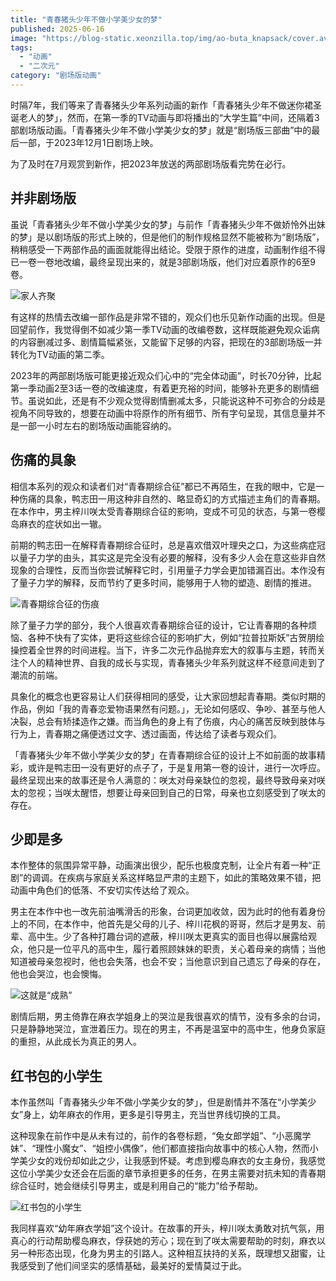 ```yaml
---
title: "青春猪头少年不做小学美少女的梦"
published: 2025-06-16
image: "https://blog-static.xeonzilla.top/img/ao-buta_knapsack/cover.avif"
tags: 
  - "动画"
  - "二次元"
category: "剧场版动画"
---
```

时隔7年，我们等来了青春猪头少年系列动画的新作「青春猪头少年不做迷你裙圣诞老人的梦」，然而，在第一季的TV动画与即将播出的“大学生篇”中间，还隔着3部剧场版动画。「青春猪头少年不做小学美少女的梦」就是“剧场版三部曲”中的最后一部，于2023年12月1日剧场上映。

为了及时在7月观赏到新作，把2023年放送的两部剧场版看完势在必行。

## 并非剧场版
虽说「青春猪头少年不做小学美少女的梦」与前作「青春猪头少年不做娇怜外出妹的梦」是以剧场版的形式上映的，但是他们的制作规格显然不能被称为“剧场版”，稍稍感受一下两部作品的画面就能得出结论。受限于原作的进度，动画制作组不得已一卷一卷地改编，最终呈现出来的，就是3部剧场版，他们对应着原作的6至9卷。

![家人齐聚](https://blog-static.xeonzilla.top/img/ao-buta_knapsack/01.avif "家人齐聚")

有这样的热情去改编一部作品是非常不错的，观众们也乐见新作动画的出现。但是回望前作，我觉得倒不如减少第一季TV动画的改编卷数，这样既能避免观众诟病的内容删减过多、剧情篇幅紧张，又能留下足够的内容，把现在的3部剧场版一并转化为TV动画的第二季。

2023年的两部剧场版可能更接近观众们心中的“完全体动画”，时长70分钟，比起第一季动画2至3话一卷的改编速度，有着更充裕的时间，能够补充更多的剧情细节。虽说如此，还是有不少观众觉得剧情删减太多，只能说这种不可弥合的分歧是视角不同导致的，想要在动画中将原作的所有细节、所有字句呈现，其信息量并不是一部一小时左右的剧场版动画能容纳的。

## 伤痛的具象
相信本系列的观众和读者们对“青春期综合征”都已不再陌生，在我的眼中，它是一种伤痛的具象，鸭志田一用这种非自然的、略显奇幻的方式描述主角们的青春期。在本作中，男主梓川咲太受青春期综合征的影响，变成不可见的状态，与第一卷樱岛麻衣的症状如出一辙。

前期的鸭志田一在解释青春期综合征时，总是喜欢借双叶理央之口，为这些病症冠以量子力学的由头，其实这是完全没有必要的解释，没有多少人会在意这些非自然现象的合理性，反而当你尝试解释它时，引用量子力学会更加错漏百出。本作没有了量子力学的解释，反而节约了更多时间，能够用于人物的塑造、剧情的推进。

![青春期综合征的伤痕](https://blog-static.xeonzilla.top/img/ao-buta_knapsack/02.avif "青春期综合征的伤痕")

除了量子力学的部分，我个人很喜欢青春期综合征的设计，它让青春期的各种烦恼、各种不快有了实体，更将这些综合征的影响扩大，例如“拉普拉斯妖”古贺朋绘操控着全世界的时间进程。当下，许多二次元作品抛弃宏大的叙事与主题，转而关注个人的精神世界、自我的成长与实现，青春猪头少年系列就这样不经意间走到了潮流的前端。

具象化的概念也更容易让人们获得相同的感受，让大家回想起青春期。类似时期的作品，例如「我的青春恋爱物语果然有问题。」，无论如何感叹、争吵、甚至与他人决裂，总会有矫揉造作之嫌。而当角色的身上有了伤痕，内心的痛苦反映到肢体与行为上，青春期之痛便透过文字、透过画面，传达给了读者与观众们。

「青春猪头少年不做小学美少女的梦」在青春期综合征的设计上不如前面的故事精彩，或许是鸭志田一没有更好的点子了，于是复用第一卷的设计，进行一次呼应。最终呈现出来的故事还是令人满意的：咲太对母亲缺位的忽视，最终导致母亲对咲太的忽视；当咲太醒悟，想要让母亲回到自己的日常，母亲也立刻感受到了咲太的存在。

## 少即是多
本作整体的氛围异常平静，动画演出很少，配乐也极度克制，让全片有着一种“正剧”的调调。在疾病与家庭关系这样略显严肃的主题下，如此的策略效果不错，把动画中角色们的低落、不安切实传达给了观众。

男主在本作中也一改先前油嘴滑舌的形象，台词更加收敛，因为此时的他有着身份上的不同，在本作中，他首先是父母的儿子、梓川花枫的哥哥，然后才是男友、前辈、高中生。少了各种打趣台词的遮蔽，梓川咲太更真实的面目也得以展露给观众，他只是一位平凡的高中生，履行着照顾妹妹的职责，关心着母亲的病情；当他知道被母亲忽视时，他也会失落，也会不安；当他意识到自己遗忘了母亲的存在，他也会哭泣，也会懊悔。

![这就是“成熟”](https://blog-static.xeonzilla.top/img/ao-buta_knapsack/03.avif "这就是“成熟”")

剧情后期，男主倚靠在麻衣学姐身上的哭泣是我很喜欢的情节，没有多余的台词，只是静静地哭泣，宣泄着压力。现在的男主，不再是温室中的高中生，他身负家庭的重担，从此成长为真正的男人。

## 红书包的小学生
本作虽然叫「青春猪头少年不做小学美少女的梦」，但是剧情并不落在“小学美少女”身上，幼年麻衣的作用，更多是引导男主，充当世界线切换的工具。

这种现象在前作中是从未有过的，前作的各卷标题，“兔女郎学姐”、“小恶魔学妹”、“理性小魔女”、“姐控小偶像”，他们都直接指向故事中的核心人物，然而小学美少女的戏份却如此之少，让我感到怀疑。考虑到樱岛麻衣的女主身份，我感觉这位小学美少女还会在后面的章节承担更多的任务，在男主需要对抗未知的青春期综合征时，她会继续引导男主，或是利用自己的“能力”给予帮助。

![红书包的小学生](https://blog-static.xeonzilla.top/img/ao-buta_knapsack/04.avif "红书包的小学生")

我同样喜欢“幼年麻衣学姐”这个设计。在故事的开头，梓川咲太勇敢对抗气氛，用真心的行动帮助樱岛麻衣，俘获她的芳心；现在到了咲太需要帮助的时刻，麻衣以另一种形态出现，化身为男主的引路人。这种相互扶持的关系，既理想又甜蜜，让我感受到了他们间坚实的感情基础，最美好的爱情莫过于此。
